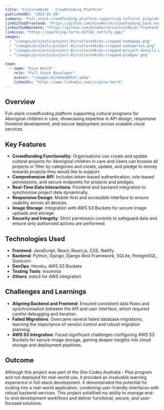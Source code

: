 ```yaml
---
title: "Culture4Kids - Crowdfunding Platform"
publishedAt: "2025-01-26"
summary: "Full-stack crowdfunding platform supporting cultural programs for Aboriginal children in care, showcasing expertise in API design, responsive frontend development, and secure deployment across scalable cloud services."
linkGithubFrontend: "https://github.com/GinaHorch/crowdfunding_back_end"
linkGithubBackend: "https://github.com/GinaHorch/culture4kids-frontend"
linkLive: "https://sparkling-torte-d2718c.netlify.app/"
images:
  - "/images/projects/project-01/culture4kids-cropped-homepage.png"
  - "/images/projects/project-01/culture4kids-cropped-categories.png"
  - "/images/projects/project-01/culture4kids-cropped-project-details.png"
  - "/images/projects/project-01/culture4kids-cropped-pledges.png"
  
team:
  - name: "Gina Horch"
    role: "Full Stack Developer"
    avatar: "/images/GinaHeadShot.webp"
    linkedIn: "https://www.linkedin.com/in/gina-horch"
---
```


## Overview

Full-stack crowdfunding platform supporting cultural programs for Aboriginal children in care, showcasing expertise in API design, responsive frontend development, and secure deployment across scalable cloud services.

## Key Features

- **Crowdfunding Functionality**: Organisations can create and update cultural projects for Aboriginal children in care and Users can browse all projects or filter by categories and create, update, and pledge to money towards projects they would like to support.
- **Comprehensive API**: Includes token-based authentication, role-based permissions, and secure endpoints for projects and pledges.
- **Real-Time Data Interactions**: Frontend and backend integration to synchronise project data dynamically.
- **Responsive Design**: Mobile-first and accessible interface to ensure usability across all devices.
- **Image Storage**: Integration with AWS S3 Buckets for secure image uploads and storage.
- **Security and Integrity**: Strict permission controls to safeguard data and ensure only authorised actions are performed.

## Technologies Used

- **Frontend**: JavaScript, React, React.js, CSS, Netlify
- **Backend**: Python, Django, Django Rest Framework, SQLite, PostgreSQL, Gunicorn
- **DevOps**: Heroku, AWS S3 Buckets
- **Testing Tools**: Insomnia
- **Others**: boto3 for AWS integration

## Challenges and Learnings

- **Aligning Backend and Frontend**: Ensured consistent data flows and synchronisation between the API and user interface, which required careful debugging and iteration.
- **Failed Migrations**: Overcame several failed database migrations, learning the importance of version control and robust migration planning.
- **AWS S3 Integration**: Faced significant challenges configuring AWS S3 Buckets for secure image storage, gaining deeper insights into cloud storage and deployment pipelines.

## Outcome

Although this project was part of the She Codes Australia - Plus program and not deployed for real-world use, it provided an invaluable learning experience in full-stack development. It demonstrated the potential for scaling into a real-world application, combining user-friendly interfaces with robust backend services. This project solidified my ability to manage end-to-end development workflows and deliver functional, secure, and user-focused solutions.
